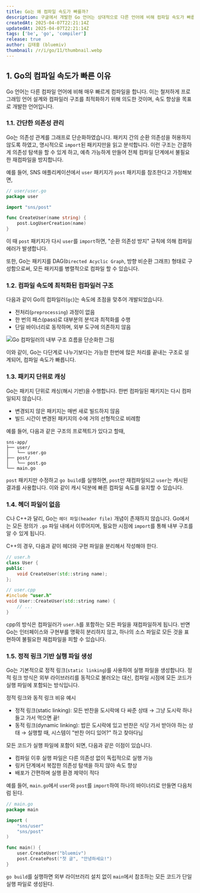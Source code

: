 ```yaml
---
title: Go는 왜 컴파일 속도가 빠를까?
description: 구글에서 개발한 Go 언어는 상대적으로 다른 언어에 비해 컴파일 속도가 빠릅니다. 이 글에서는 Go의 컴파일 속도가 빠른 이유들을 기술적인 측면에 대해 소개합니다.
createdAt: 2025-04-07T22:21:14Z
updatedAt: 2025-04-07T22:21:14Z
tags: ['be', 'go', 'compiler']
release: true
author: 김태홍 (bluemiv)
thumbnail: /r/i/go/11/thumbnail.webp
---
```


## 1. Go의 컴파일 속도가 빠른 이유

Go 언어는 다른 컴파일 언어에 비해 매우 빠르게 컴파일을 합니다. 이는 철저하게 프로그래밍 언어 설계와 컴파일러 구조를 최적화하기 위해 의도한 것이며, 속도 향상을 목표로 개발한 언어입니다.

### 1.1. 간단한 의존성 관리

Go는 의존성 관계를 그래프로 단순화하였습니다. 패키지 간의 순환 의존성을 허용하지 않도록 하였고, 명시적으로 `import`된 패키지만을 읽고 분석합니다.
이런 구조는 간결하게 의존성 탐색을 할 수 있게 하고, 예측 가능하게 만들어 전체 컴파일 단계에서 불필요한 재컴파일을 방지합니다.

예를 들어, SNS 애플리케이션에서 `user` 패키지가 `post` 패키지를 참조한다고 가정해보면,

```go
// user/user.go
package user

import "sns/post"

func CreateUser(name string) {
    post.LogUserCreation(name)
}
```

이 때 `post` 패키지가 다시 `user`를 `import`하면, "순환 의존성 방지" 규칙에 의해 컴파일 에러가 발생합니다.

또한, Go는 패키지를 DAG(`Directed Acyclic Graph`, 방향 비순환 그래프) 형태로 구성함으로써, 모든 패키지를 병렬적으로 컴파일 할 수 있습니다.

### 1.2. 컴파일 속도에 최적화된 컴파일러 구조

다음과 같이 Go의 컴파일러(`gc`)는 속도에 초점을 맞추어 개발되었습니다.

- 전처리(`preprocessing`) 과정이 없음
- 한 번의 패스(pass)로 대부분의 분석과 최적화를 수행
- 단일 바이너리로 동작하며, 외부 도구에 의존하지 않음

![Go 컴파일러의 내부 구조 흐름을 단순화한 그림](/r/i/go/11/1.webp)

이와 같이, Go는 다단계로 나누기보다는 가능한 한번에 많은 처리를 끝내는 구조로 설계되어, 컴파일 속도가 빠릅니다.

### 1.3. 패키지 단위로 캐싱

Go는 패키지 단위로 캐싱(해시 기반)을 수행합니다. 한번 컴파일된 패키지는 다시 컴파일되지 않습니다.

- 변경되지 않은 패키지는 매번 새로 빌드하지 않음
- 빌드 시간이 변경된 패키지의 수에 거의 선형적으로 비례함

예를 들어, 다음과 같은 구조의 프로젝트가 있다고 할때,

```text
sns-app/
├── user/
│   └── user.go
├── post/
│   └── post.go
└── main.go
```

`post` 패키지만 수정하고 `go build`를 실행하면, `post`만 재컴파일되고 `user`는 캐시된 결과를 사용합니다. 이와 같이 캐시 덕분에 빠른 컴파일 속도를 유지할 수 있습니다.

### 1.4. 헤더 파일이 없음

C나 C++과 달리, Go는 `헤더 파일(header file)` 개념이 존재하지 않습니다. Go에서는 모든 정의가 `.go` 파일 내에서 이루어지며, 필요한 시점에 `import`를 통해 내부 구조를 알 수 있게 됩니다.

C++의 경우, 다음과 같이 헤더와 구현 파일을 분리해서 작성해야 한다.

```cpp
// user.h
class User {
public:
    void CreateUser(std::string name);
};

// user.cpp
#include "user.h"
void User::CreateUser(std::string name) {
    // ...
}
```

cpp의 방식은 컴파일러가 `user.h`를 포함하는 모든 파일을 재컴파일하게 됩니다. 반면 Go는 인터페이스와 구현부를 명확히 분리하지 않고, 하나의 소스 파일로 모든 것을 표현하여 불필요한 재컴파일을 피할 수 있습니다.

### 1.5. 정적 링크 기반 실행 파일 생성

Go는 기본적으로 정적 링크(`static linking`)를 사용하여 실행 파일을 생성합니다. 정적 링크 방식은 외부 라이브러리를 동적으로 불러오는 대신, 컴파일 시점에 모든 코드가 실행 파일에 포함되는 방식입니다.

정적 링크와 동적 링크 비유 예시
- 정적 링크(static linking): 모든 반찬을 도시락에 다 싸준 상태 → 그냥 도시락 하나 들고 가서 먹으면 끝!
- 동적 링크(dynamic linking): 밥은 도시락에 있고 반찬은 식당 가서 받아야 하는 상태 → 실행할 때, 시스템이 "반찬 어디 있어?" 하고 찾아다님

모든 코드가 실행 파일에 포함이 되면, 다음과 같은 이점이 있습니다.

- 컴파일 이후 실행 파일은 다른 의존성 없이 독립적으로 실행 가능
- 링커 단계에서 복잡한 의존성 탐색을 하지 않아 속도 향상
- 배포가 간편하며 실행 환경 제약이 적다

예를 들어, `main.go`에서 `user`와 `post`를 `import`하여 하나의 바이너리로 만들면 다음처럼 된다.

```go
// main.go
package main

import (
    "sns/user"
    "sns/post"
)

func main() {
    user.CreateUser("bluemiv")
    post.CreatePost("첫 글", "안녕하세요!")
}
```

`go build`를 실행하면 외부 라이브러리 설치 없이 `main`에서 참조하는 모든 코드가 단일 실행 파일로 생성된다.
